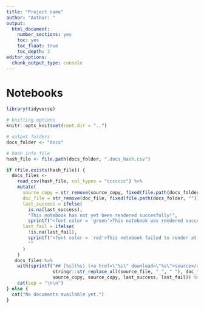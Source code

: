 ```yaml
---
title: "Project name"
author: "Author: "
output:
  html_document: 
    number_sections: yes
    toc: yes
    toc_float: true
    toc_depth: 3
editor_options:
  chunk_output_type: console
---
```


# Notebooks

```r
library(tidyverse)

# knitting options
knitr::opts_knit$set(root.dir = "..")

# output folders
docs_folder <- "docs"

# hash info file
hash_file <- file.path(docs_folder, ".docs_hash.csv")
```


```r
if (file.exists(hash_file)) {
  docs_files <- 
    read_csv(hash_file, col_types = "ccccccc") %>% 
    mutate(
      source_copy = str_remove(source_copy, fixed(file.path(docs_folder, ""))),
      doc_file = str_remove(doc_file, fixed(file.path(docs_folder, ""))),
      last_success = ifelse(
        is.na(last_success), 
        "This notebook has not yet been rendered succesfully!", 
        sprintf("<font color = 'green'>This notebook was rendered successfully on %s.</font>", last_success)),
      last_fail = ifelse(
        !is.na(last_fail), 
        sprintf("<font color = 'red'>This notebook failed to render at the latest attempt on %s (see <a href='docs.html'>rendering log</a> for details).</font>", last_fail),
        ""
      )
    )
   docs_files %>% 
    with(sprintf("## [%s](%s) (<a href=\"%s\" download=\"%s\">source</a>)\n\n%s\n\n%s", 
                 stringr::str_replace_all(source_file, "_", " "), doc_file, 
                 source_copy, source_copy, last_success, last_fail)) %>% 
    cat(sep = "\n\n")
} else {
  cat("No documents available yet.")
}
```
